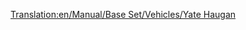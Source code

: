 [[Translation:en/Manual/Base Set/Vehicles/Yate Haugan]]

{{es/Aeronaves|Nombre=Yate Haugan
|Imagen=[[File:en/BAC-AërospatialConcorde.png|Yate Haugan]]
|Precio=307.616 € (153.808 £)
|Velocidad=2,330 km/h (1,448 mph)
|Coste-anual=14.062 € (7,031 £)
|Diseño=1968
|Duración=25
|Capacidad=100 pasajeros y 20 sacos de correo
|
|Descripción=Primer Avión supersónico. Precio de construccion y mantenimiento muy alto.Útiles para las rutas de distancias largas o de esquina a esquina.
|Vida-real=BAC-Aérospatiale Concorde
}}